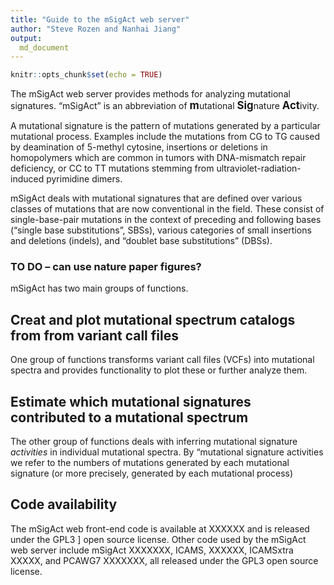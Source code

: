 ```yaml
---
title: "Guide to the mSigAct web server"
author: "Steve Rozen and Nanhai Jiang"
output:
  md_document
---
```


```r
knitr::opts_chunk$set(echo = TRUE)
```

The mSigAct web server provides methods for analyzing mutational 
signatures. "mSigAct" is an abbreviation of <big><strong>m</strong></big>utational 
<big><strong>Sig</strong></big>nature <big><strong>Act</strong></big>ivity. 

A mutational signature is the pattern of mutations generated by a particular 
mutational process. Examples include the mutations from CG to TG caused
by deamination of 5-methyl cytosine, insertions or deletions in homopolymers
which are common in tumors with DNA-mismatch repair deficiency, or CC to TT mutations
stemming from ultraviolet-radiation-induced pyrimidine dimers.

mSigAct deals with mutational signatures that are defined over various classes
of mutations that are now conventional in the field.
These consist of single-base-pair mutations in the context of preceding
and following bases ("single base substitutions", SBSs), 
various categories of small insertions and deletions (indels), and
"doublet base substitutions" (DBSs).

### TO DO -- can use nature paper figures?

mSigAct has two main groups of functions. 

## Creat and plot mutational spectrum catalogs from from variant call files

One group of functions transforms variant call files (VCFs) into 
mutational spectra and provides 
functionality to plot these or further analyze them.

## Estimate which mutational signatures contributed to a mutational spectrum

The other group of functions deals with inferring mutational signature _activities_ in
individual mutational spectra. By "mutational signature activities
we refer to the numbers of mutations generated by each
mutational signature (or more precisely, generated by each
mutational process)

## Code availability

The mSigAct web front-end code is available at XXXXXX and is released under the GPL3 ]
open source license. Other code used by the mSigAct web
server include mSigAct XXXXXXX, ICAMS, XXXXXX, ICAMSxtra XXXXX, and PCAWG7 XXXXXXX, all released
under the GPL3 open source license.


